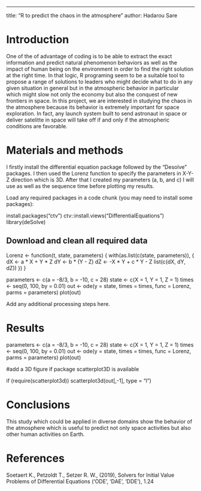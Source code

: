 ---
title: "R to predict the chaos in the atmosphere"
author: Hadarou Sare


# Introduction
One of the of advantage of coding is to be able to extract the exact information and predict natural phenomenon behaviors as well as the impact of human being on the environment in order to find the right solution at the right time. In that logic, R programing seem to be a suitable tool to propose a range of solutions to leaders who might decide what to do in any given situation in general but in the atmospheric behavior in particular which might slow not only the economy but also the conquest of new frontiers in space.
In this project, we are interested in studying the chaos in the atmosphere because its behavior is extremely important for space exploration. In fact, any launch system built to send astronaut in space or deliver satelitte in space will take off if and only if the atmospheric conditions are favorable.
 

# Materials and methods

I firstly install the differential equation package followed by the “Desolve” packages. I then used the Lorenz function to specify the parameters in X-Y-Z direction which is 3D. After that I created my parameters (a, b, and c) I will use as well as the sequence time before plotting my results.



Load any required packages in a code chunk (you may need to install some packages):



install.packages("ctv")
ctv::install.views("DifferentialEquations")
library(deSolve)



## Download and clean all required data

Lorenz <- function(t, state, parameters) {
  with(as.list(c(state, parameters)), {
    dX <- a * X + Y * Z
    dY <- b * (Y - Z)
    dZ <- -X * Y + c * Y - Z
    list(c(dX, dY, dZ))
  })
}

parameters <- c(a = -8/3, b = -10, c = 28)
state <- c(X = 1, Y = 1, Z = 1)
times <- seq(0, 100, by = 0.01)
out <- ode(y = state, times = times, func = Lorenz, parms = parameters)
plot(out)




Add any additional processing steps here.

# Results



parameters <- c(a = -8/3, b = -10, c = 28)
state <- c(X = 1, Y = 1, Z = 1)
times <- seq(0, 100, by = 0.01)
out <- ode(y = state, times = times, func = Lorenz, parms = parameters)
plot(out)

#add a 3D figure if package scatterplot3D is available

if (require(scatterplot3d))
  scatterplot3d(out[,-1], type = "l")


# Conclusions

This study which could be applied in diverse domains show the behavior of the atmosphere which is useful to predict not only space activities but also other human activities on Earth. 

# References
Soetaert K., Petzoldt T., Setzer R. W., (2019), Solvers for Initial Value Problems of Differential Equations
('ODE', 'DAE', 'DDE'), 1.24

